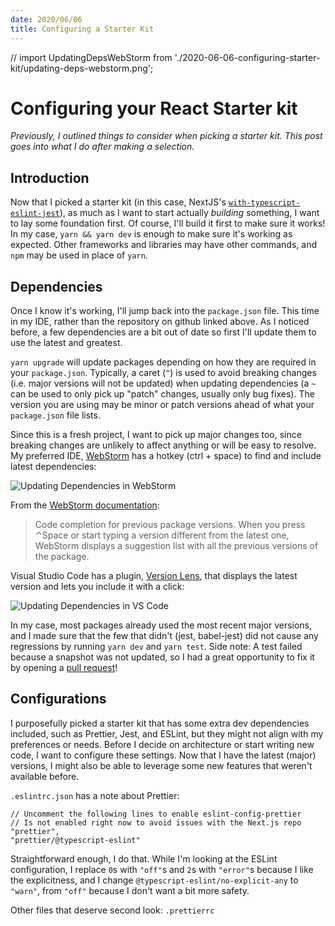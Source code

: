 ```yaml
---
date: 2020/06/06
title: Configuring a Starter Kit
---
```


// import UpdatingDepsWebStorm from './2020-06-06-configuring-starter-kit/updating-deps-webstorm.png';

# Configuring your React Starter kit

_Previously, I outlined things to consider when picking a starter kit. This post goes into what I do after making a selection._

## Introduction

Now that I picked a starter kit (in this case, NextJS's [`with-typescript-eslint-jest`](https://github.com/vercel/next.js/blob/v9.4.4/examples/with-typescript-eslint-jest)), as much as I want to start actually _building_ something, I want to lay some foundation first. Of course, I'll build it first to make sure it works! In my case, `yarn && yarn dev` is enough to make sure it's working as expected. Other frameworks and libraries may have other commands, and `npm` may be used in place of `yarn`.

## Dependencies

Once I know it's working, I'll jump back into the `package.json` file. This time in my IDE, rather than the repository on github linked above. As I noticed before, a few dependencies are a bit out of date so first I'll update them to use the latest and greatest.

`yarn upgrade` will update packages depending on how they are required in your `package.json`. Typically, a caret (`^`) is used to avoid breaking changes (i.e. major versions will not be updated) when updating dependencies (a `~` can be used to only pick up "patch" changes, usually only bug fixes). The version you are using may be minor or patch versions ahead of what your `package.json` file lists.

Since this is a fresh project, I want to pick up major changes too, since breaking changes are unlikely to affect anything or will be easy to resolve. My preferred IDE, [WebStorm](https://www.jetbrains.com/webstorm/) has a hotkey (ctrl + space) to find and include latest dependencies:

![Updating Dependencies in WebStorm](./2020-06-06-configuring-starter-kit/updating-deps-webstorm.png)

From the [WebStorm documentation](https://www.jetbrains.com/help/webstorm/installing-and-removing-external-software-using-node-package-manager.html#ws_npm_update_dependencies_from_package_json):

> Code completion for previous package versions. When you press ⌃Space or start typing a version different from the latest one, WebStorm displays a suggestion list with all the previous versions of the package.

Visual Studio Code has a plugin, [Version Lens](https://marketplace.visualstudio.com/items?itemName=pflannery.vscode-versionlens), that displays the latest version and lets you include it with a click:

![Updating Dependencies in VS Code](./2020-06-06-configuring-starter-kit/updating-deps-vscode.png)

In my case, most packages already used the most recent major versions, and I made sure that the few that didn't (jest, babel-jest) did not cause any regressions by running `yarn dev` and `yarn test`. Side note: A test failed because a snapshot was not updated, so I had a great opportunity to fix it by opening a [pull request](https://github.com/vercel/next.js/pull/13847/files)!

## Configurations

I purposefully picked a starter kit that has some extra dev dependencies included, such as Prettier, Jest, and ESLint, but they might not align with my preferences or needs. Before I decide on architecture or start writing new code, I want to configure these settings. Now that I have the latest (major) versions, I might also be able to leverage some new features that weren't available before.

`.eslintrc.json` has a note about Prettier:

```
// Uncomment the following lines to enable eslint-config-prettier
// Is not enabled right now to avoid issues with the Next.js repo
"prettier",
"prettier/@typescript-eslint"
```

Straightforward enough, I do that. While I'm looking at the ESLint configuration, I replace `0`s with `"off"`s and `2`s with `"error"`s because I like the explicitness, and I change `@typescript-eslint/no-explicit-any` to `"warn"`, from `"off"` because I don't want a bit more safety.

Other files that deserve second look: `.prettierrc`
